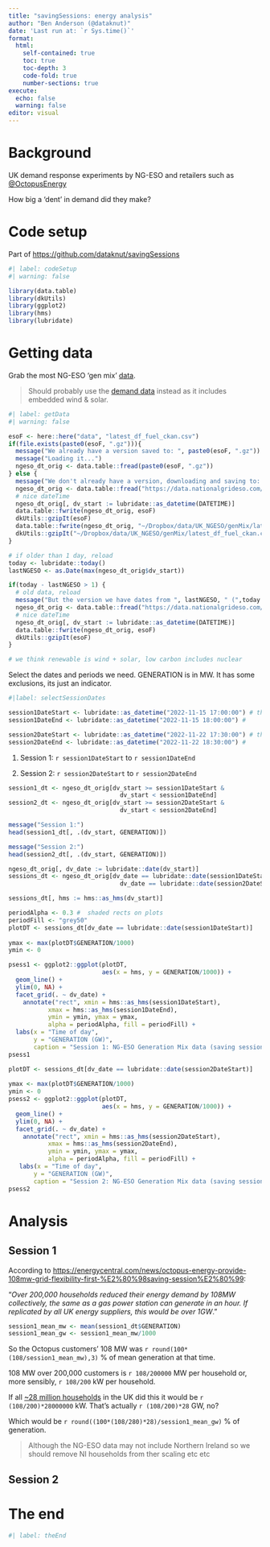 ```yaml
---
title: "savingSessions: energy analysis"
author: "Ben Anderson (@dataknut)"
date: 'Last run at: `r Sys.time()`'
format: 
  html:
    self-contained: true
    toc: true
    toc-depth: 3
    code-fold: true
    number-sections: true
execute:
  echo: false
  warning: false
editor: visual
---
```


# Background

UK demand response experiments by NG-ESO and retailers such as [\@OctopusEnergy](https://twitter.com/SavingSessions)

How big a 'dent' in demand did they make?

# Code setup

Part of <https://github.com/dataknut/savingSessions>

```r
#| label: codeSetup
#| warning: false

library(data.table)
library(dkUtils)
library(ggplot2)
library(hms)
library(lubridate)

```

# Getting data

Grab the most NG-ESO 'gen mix' [data](https://data.nationalgrideso.com/carbon-intensity1/historic-generation-mix).

> Should probably use the [demand data](https://data.nationalgrideso.com/demand/historic-demand-data) instead as it includes embedded wind & solar.

```r
#| label: getData
#| warning: false

esoF <- here::here("data", "latest_df_fuel_ckan.csv")
if(file.exists(paste0(esoF, ".gz"))){
  message("We already have a version saved to: ", paste0(esoF, ".gz"))
  message("Loading it...")
  ngeso_dt_orig <- data.table::fread(paste0(esoF, ".gz"))
} else {
  message("We don't already have a version, downloading and saving to: ", esoF)
  ngeso_dt_orig <- data.table::fread("https://data.nationalgrideso.com/backend/dataset/88313ae5-94e4-4ddc-a790-593554d8c6b9/resource/f93d1835-75bc-43e5-84ad-12472b180a98/download/df_fuel_ckan.csv")
  # nice dateTime
  ngeso_dt_orig[, dv_start := lubridate::as_datetime(DATETIME)]
  data.table::fwrite(ngeso_dt_orig, esoF)
  dkUtils::gzipIt(esoF)
  data.table::fwrite(ngeso_dt_orig, "~/Dropbox/data/UK_NGESO/genMix/latest_df_fuel_ckan.csv") # save locally for future re-use
  dkUtils::gzipIt("~/Dropbox/data/UK_NGESO/genMix/latest_df_fuel_ckan.csv")
}

# if older than 1 day, reload
today <- lubridate::today()
lastNGESO <- as.Date(max(ngeso_dt_orig$dv_start))

if(today - lastNGESO > 1) {
  # old data, reload
  message("But the version we have dates from ", lastNGESO, " (",today - lastNGESO ," days ago), downloading latest...")
  ngeso_dt_orig <- data.table::fread("https://data.nationalgrideso.com/backend/dataset/88313ae5-94e4-4ddc-a790-593554d8c6b9/resource/f93d1835-75bc-43e5-84ad-12472b180a98/download/df_fuel_ckan.csv")
  # nice dateTime
  ngeso_dt_orig[, dv_start := lubridate::as_datetime(DATETIME)]
  data.table::fwrite(ngeso_dt_orig, esoF)
  dkUtils::gzipIt(esoF)
}

# we think renewable is wind + solar, low carbon includes nuclear
```

Select the dates and periods we need. GENERATION is in MW. It has some exclusions, its just an indicator.

```r
#|label: selectSessionDates

session1DateStart <- lubridate::as_datetime("2022-11-15 17:00:00") # the half-hour it starts
session1DateEnd <- lubridate::as_datetime("2022-11-15 18:00:00") # 

session2DateStart <- lubridate::as_datetime("2022-11-22 17:30:00") # the half-hour it starts
session2DateEnd <- lubridate::as_datetime("2022-11-22 18:30:00") # 
```

1.  Session 1: `r session1DateStart` to `r session1DateEnd`

2.  Session 2: `r session2DateStart` to `r session2DateEnd`

```r
session1_dt <- ngeso_dt_orig[dv_start >= session1DateStart & 
                               dv_start < session1DateEnd]
session2_dt <- ngeso_dt_orig[dv_start >= session2DateStart & 
                               dv_start < session2DateEnd]

message("Session 1:")
head(session1_dt[, .(dv_start, GENERATION)])

message("Session 2:")
head(session2_dt[, .(dv_start, GENERATION)])

ngeso_dt_orig[, dv_date := lubridate::date(dv_start)]
sessions_dt <- ngeso_dt_orig[dv_date == lubridate::date(session1DateStart) |
                               dv_date == lubridate::date(session2DateStart)]

sessions_dt[, hms := hms::as_hms(dv_start)]

periodAlpha <- 0.3 #  shaded rects on plots
periodFill <- "grey50"
plotDT <- sessions_dt[dv_date == lubridate::date(session1DateStart)]
                      
ymax <- max(plotDT$GENERATION/1000)
ymin <- 0

psess1 <- ggplot2::ggplot(plotDT, 
                          aes(x = hms, y = GENERATION/1000)) +
  geom_line() +
  ylim(0, NA) +
  facet_grid(. ~ dv_date) +
    annotate("rect", xmin = hms::as_hms(session1DateStart),
           xmax = hms::as_hms(session1DateEnd),
           ymin = ymin, ymax = ymax,
           alpha = periodAlpha, fill = periodFill) +
  labs(x = "Time of day",
       y = "GENERATION (GW)",
       caption = "Session 1: NG-ESO Generation Mix data (saving session marked)")
psess1

plotDT <- sessions_dt[dv_date == lubridate::date(session2DateStart)]
                      
ymax <- max(plotDT$GENERATION/1000)
ymin <- 0
psess2 <- ggplot2::ggplot(plotDT, 
                          aes(x = hms, y = GENERATION/1000)) +
  geom_line() +
  ylim(0, NA) +
  facet_grid(. ~ dv_date) +
    annotate("rect", xmin = hms::as_hms(session2DateStart),
           xmax = hms::as_hms(session2DateEnd),
           ymin = ymin, ymax = ymax,
           alpha = periodAlpha, fill = periodFill) +
   labs(x = "Time of day",
       y = "GENERATION (GW)",
       caption = "Session 2: NG-ESO Generation Mix data (saving session marked)")
psess2
```

# Analysis

## Session 1

According to <https://energycentral.com/news/octopus-energy-provide-108mw-grid-flexibility-first-%E2%80%98saving-session%E2%80%99>:

"*Over 200,000 households reduced their energy demand by 108MW collectively, the same as a gas power station can generate in an hour. If replicated by all UK energy suppliers, this would be over 1GW*."

```r
session1_mean_mw <- mean(session1_dt$GENERATION)
session1_mean_gw <- session1_mean_mw/1000
```

So the Octopus customers' 108 MW was `r round(100*(108/session1_mean_mw),3)` % of mean generation at that time.

108 MW over 200,000 customers is `r 108/200000` MW per household or, more sensibly, `r 108/200` kW per household.

If all [~28 million households](https://www.ons.gov.uk/peoplepopulationandcommunity/birthsdeathsandmarriages/families/bulletins/familiesandhouseholds/2021) in the UK did this it would be `r (108/200)*28000000` kW. That's actually `r (108/200)*28` GW, no?

Which would be `r round((100*(108/280)*28)/session1_mean_gw)` % of generation.

> Although the NG-ESO data may not include Northern Ireland so we should remove NI households from ther scaling etc etc

## Session 2

# The end

```r
#| label: theEnd
```
